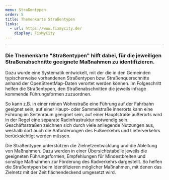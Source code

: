 ```yaml
---
menu: Straßentypen
order: 5
title: Themenkarte Straßentypen
links:
  - url: https://www.fixmycity.de/
    display: FixMyCity
---
```

---

### Die Themenkarte "Straßentypen" hilft dabei, für die jeweiligen Straßenabschnitte geeignete Maßnahmen zu identifizieren.&#x20;

Dazu wurde eine Systematik entwickelt, mit der die in den Gemeinden typischerweise vorhandenen Straßentypen bzw. Straßenquerschnitte anhand der OpenStreetMap-Daten verortet werden können. Im Folgeschritt helfen die Straßentypen, den Straßenabschnitten die jeweils infrage kommende Führungsformen zuzuordnen.

So kann z.B. in einer reinen Wohnstraße eine Führung auf der Fahrbahn geeignet sein, auf einer Haupt- oder Sammelstraße innerorts kann eine Führung im Seitenraum geeignet sein, auf einer Hauptstraße außerorts wird in der Regel eine separate Radinfrastruktur notwendig sein. Geschäftsstraßen zeichnen sich durch viele anliegende Nutzungen aus, weshalb dort auch die Anforderungen des Fußverkehrs und Lieferverkehrs berücksichtigt werden müssen.

Die Straßentypen unterstützen die Zielnetzentwicklung und die Ableitung von Maßnahmen. Dazu werden in einer Übersichtstabelle jeweils die geeigneten Führungsformen, Empfehlungen für Mindestbreiten und sonstige Maßnahmen zur Förderung des Radverkehrs dargestellt. So helfen die Straßentypen beim Identifizieren möglicher Maßnahmen, mit denen das Zielnetz mit der Zeit flächendeckend umgesetzt wird.
